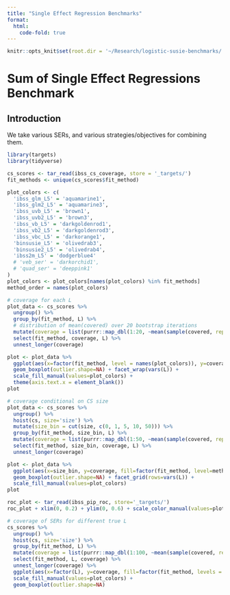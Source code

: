 ```yaml
---
title: "Single Effect Regression Benchmarks"
format:
  html: 
    code-fold: true
---
```


```r
knitr::opts_knit$set(root.dir = '~/Research/logistic-susie-benchmarks/')
```

# Sum of Single Effect Regressions Benchmark

## Introduction

We take various SERs, and various strategies/objectives for combining them.

```r
library(targets)
library(tidyverse)

cs_scores <- tar_read(ibss_cs_coverage, store = '_targets/')
fit_methods <- unique(cs_scores$fit_method)

plot_colors <- c(
  'ibss_glm_L5' = 'aquamarine1', 
  'ibss_glm2_L5' = 'aquamarine3', 
  'ibss_uvb_L5' = 'brown1', 
  'ibss_uvb2_L5' = 'brown3', 
  'ibss_vb_L5' = 'darkgoldenrod1', 
  'ibss_vb2_L5' = 'darkgoldenrod3',
  'ibss_vbc_L5' = 'darkorange1',
  'binsusie_L5' = 'olivedrab3',
  'binsusie2_L5' = 'olivedrab4',
  'ibss2m_L5' = 'dodgerblue4'
  # 'veb_ser' = 'darkorchid1',
  # 'quad_ser' = 'deeppink1'
)
plot_colors <- plot_colors[names(plot_colors) %in% fit_methods]
method_order = names(plot_colors)

# coverage for each L
plot_data <- cs_scores %>%
  ungroup() %>%
  group_by(fit_method, L) %>%
  # distribution of mean(covered) over 20 bootstrap iterations
  mutate(coverage = list(purrr::map_dbl(1:20, ~mean(sample(covered, replace = T))))) %>%
  select(fit_method, coverage, L) %>%
  unnest_longer(coverage)
```

```r
plot <- plot_data %>%
  ggplot(aes(x=factor(fit_method, level = names(plot_colors)), y=coverage, fill=fit_method)) +
  geom_boxplot(outlier.shape=NA) + facet_wrap(vars(L)) +
  scale_fill_manual(values=plot_colors) +
  theme(axis.text.x = element_blank())
plot
```



```r
# coverage conditional on CS size
plot_data <- cs_scores %>%
  ungroup() %>%
  hoist(cs, size='size') %>%
  mutate(size_bin = cut(size, c(0, 1, 5, 10, 50))) %>%
  group_by(fit_method, size_bin, L) %>%
  mutate(coverage = list(purrr::map_dbl(1:50, ~mean(sample(covered, replace = T))))) %>%
  select(fit_method, size_bin, coverage, L) %>%
  unnest_longer(coverage)

plot <- plot_data %>% 
  ggplot(aes(x=size_bin, y=coverage, fill=factor(fit_method, level=method_order))) +
  geom_boxplot(outlier.shape=NA) + facet_grid(rows=vars(L)) +
  scale_fill_manual(values=plot_colors)
plot
```


```r
roc_plot <- tar_read(ibss_pip_roc, store='_targets/')
roc_plot + xlim(0, 0.2) + ylim(0, 0.6) + scale_color_manual(values=plot_colors)
```

```r
# coverage of SERs for different true L
cs_scores %>%
  ungroup() %>%
  hoist(cs, size='size') %>%
  group_by(fit_method, L) %>%
  mutate(coverage = list(purrr::map_dbl(1:100, ~mean(sample(covered, replace = T))))) %>%
  select(fit_method, L, coverage) %>%
  unnest_longer(coverage) %>%
  ggplot(aes(x=factor(L), y=coverage, fill=factor(fit_method, levels = method_order))) +
  scale_fill_manual(values=plot_colors) + 
  geom_boxplot(outlier.shape=NA)
```

